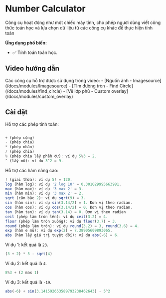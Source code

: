 # Number Calculator

Công cụ hoạt động như một chiếc máy tính, cho phép người dùng viết công thức toán học và lựa chọn dữ liệu từ các công cụ khác để thực hiện tính toán

**Ứng dụng phổ biến:**
- :white_check_mark: Tính toán toán học.

## Video hướng dẫn
<VideoPlayer url='/videos/number_calculator/number_calculator.mp4' youtubeUrl='https://www.youtube.com/watch?v=mWokv079XxE' />
Các công cụ hỗ trợ được sử dụng trong video:
-   [Nguồn ảnh - Imagesource](/docs/modules/Imagesource)
-   [Tìm đường tròn - Find Circle](/docs/modules/find_circle)
-   [Vẽ lớp phủ - Custom overlay](/docs/modules/custom_overlay)

## Cài đặt

Hỗ trợ các phép tính toán:
```js

+ (phép cộng)
- (phép chia)
* (phép nhân)
/ (phép chia)
% (phép chia lấy phần dư): ví dụ 5%3 = 2.
^ (lấy mũ): ví dụ 3^2 = 9.
```
Hỗ trợ các hàm nâng cao:

```js
! (giai thừa): ví dụ 5! = 120.
log (hàm log): ví dụ '2 log 10' = 0.301029995663981.
max (hàm max): ví dụ '3 max 2' = 3.
min (hàm min): ví dụ '3 max 2' = 2.
sqrt (căn bậc 2): ví dụ sqrt(9) = 3.
sin (hàm sin): ví dụ sin(3.14/2) = 1. Đơn vị theo radian.
cos (hàm cos): ví dụ cos(3.14/2) = 0. Đơn vị theo radian.
tan (hàm tan): ví dụ tan(3.14) = 0. Đơn vị theo radian
ceil (phép làm tròn lên): ví dụ ceil(3.2) = 4.
floor (phép làm tròn xuống): ví dụ floor(3.7) = 3.
round (phép làm tròn): ví dụ round(3.2) = 3, round(3.6) = 4.
exp (hàm e mũ): ví dụ exp(2) = 7.38905609893065.
abs (hàm lấy giá trị tuyệt đối): ví dụ abs(-6) = 6.

```

Ví dụ 1: kết quả là `23`.

```js
(3 + 2) * 5 - sqrt(4)
```

Ví dụ 2: kết quả là `4`.

```js
8%3 + (2 max 1)
```

Ví dụ 3: kết quả là `-19`.

```js
abs(-6) + sin(3.141592653589793238462643) - 5^2
```